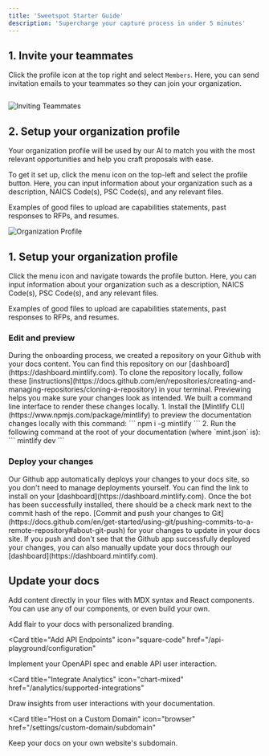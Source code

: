 ```yaml
---
title: 'Sweetspot Starter Guide'
description: 'Supercharge your capture process in under 5 minutes'
---
```


## 1.  Invite your teammates

Click the profile icon at the top right and select `Members`. Here, you can send invitation emails to your teammates so they can join your organization.

<img>

![Inviting Teammates](/images/orgprofile.jpeg)


## 2.  Setup your organization profile

 Your organization profile will be used by our AI to match you with the most relevant opportunities and help you craft proposals with ease.
 
 To get it set up, click the menu icon on the top-left and select the profile button. Here, you can input information about your organization such as a description, NAICS Code(s), PSC Code(s), and any relevant files.

<Tip>
Examples of good files to upload are capabilities statements, past responses to RFPs, and resumes.
</Tip>

![Organization Profile](/images/orgprofile.jpeg)

## 1.  Setup your organization profile

Click the menu icon and navigate towards the profile button. Here, you can input information about your organization such as a description, NAICS Code(s), PSC Code(s), and any relevant files.



<Tip>
Examples of good files to upload are capabilities statements, past responses to RFPs, and resumes.
</Tip>

### Edit and preview

<AccordionGroup>
  <Accordion icon="github" title="Clone your docs locally">
    During the onboarding process, we created a repository on your Github with
    your docs content. You can find this repository on our
    [dashboard](https://dashboard.mintlify.com). To clone the repository
    locally, follow these
    [instructions](https://docs.github.com/en/repositories/creating-and-managing-repositories/cloning-a-repository)
    in your terminal.
  </Accordion>
  <Accordion icon="rectangle-terminal" title="Preview changes">
    Previewing helps you make sure your changes look as intended. We built a
    command line interface to render these changes locally. 1. Install the
    [Mintlify CLI](https://www.npmjs.com/package/mintlify) to preview the
    documentation changes locally with this command: ``` npm i -g mintlify ```
    2. Run the following command at the root of your documentation (where
    `mint.json` is): ``` mintlify dev ```
  </Accordion>
</AccordionGroup>

### Deploy your changes

<AccordionGroup>

<Accordion icon="message-bot" title="Install our Github app">
  Our Github app automatically deploys your changes to your docs site, so you
  don't need to manage deployments yourself. You can find the link to install on
  your [dashboard](https://dashboard.mintlify.com). Once the bot has been
  successfully installed, there should be a check mark next to the commit hash
  of the repo.
</Accordion>
<Accordion icon="rocket" title="Push your changes">
  [Commit and push your changes to
  Git](https://docs.github.com/en/get-started/using-git/pushing-commits-to-a-remote-repository#about-git-push)
  for your changes to update in your docs site. If you push and don't see that
  the Github app successfully deployed your changes, you can also manually
  update your docs through our [dashboard](https://dashboard.mintlify.com).
</Accordion>

</AccordionGroup>

## Update your docs

Add content directly in your files with MDX syntax and React components. You can use any of our components, or even build your own.

<CardGroup>

<Card title="Style Your Docs" icon="paintbrush" href="/settings/global">
  Add flair to your docs with personalized branding.
</Card>

<Card
  title="Add API Endpoints"
  icon="square-code"
  href="/api-playground/configuration"
>
  Implement your OpenAPI spec and enable API user interaction.
</Card>

<Card
  title="Integrate Analytics"
  icon="chart-mixed"
  href="/analytics/supported-integrations"
>
  Draw insights from user interactions with your documentation.
</Card>

<Card
  title="Host on a Custom Domain"
  icon="browser"
  href="/settings/custom-domain/subdomain"
>
  Keep your docs on your own website's subdomain.
</Card>

</CardGroup>
